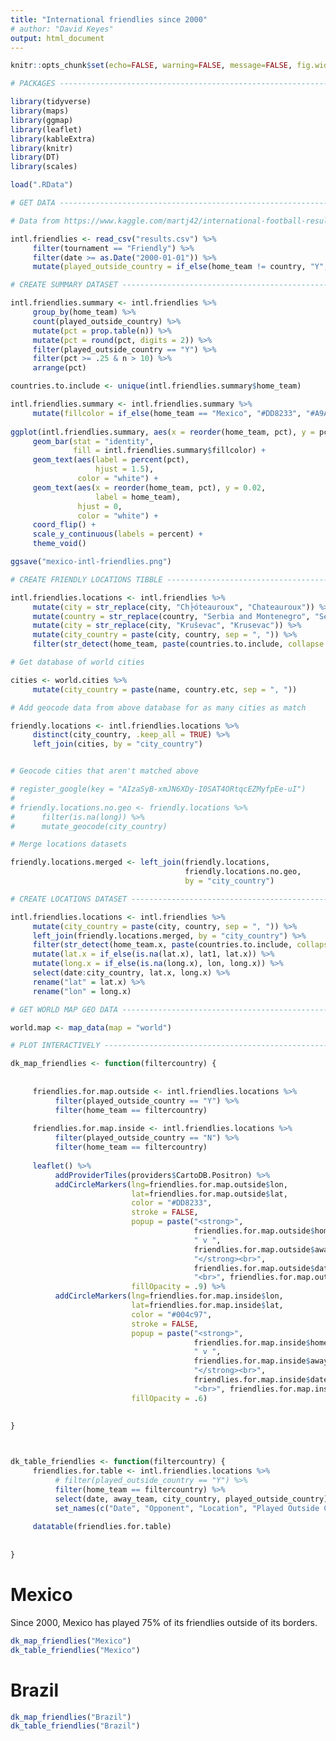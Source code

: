 ```yaml
---
title: "International friendlies since 2000"
# author: "David Keyes"
output: html_document
---
```



```r
knitr::opts_chunk$set(echo=FALSE, warning=FALSE, message=FALSE, fig.width=10)
```


```r

# PACKAGES ----------------------------------------------------------------

library(tidyverse)
library(maps)
library(ggmap)
library(leaflet)
library(kableExtra)
library(knitr)
library(DT)
library(scales)

load(".RData")
```

```r
# GET DATA ----------------------------------------------------------------

# Data from https://www.kaggle.com/martj42/international-football-results-from-1872-to-2017/kernels

intl.friendlies <- read_csv("results.csv") %>%
     filter(tournament == "Friendly") %>%
     filter(date >= as.Date("2000-01-01")) %>%
     mutate(played_outside_country = if_else(home_team != country, "Y", "N")) 
```

```r
# CREATE SUMMARY DATASET --------------------------------------------------

intl.friendlies.summary <- intl.friendlies %>%
     group_by(home_team) %>%
     count(played_outside_country) %>%
     mutate(pct = prop.table(n)) %>%
     mutate(pct = round(pct, digits = 2)) %>%
     filter(played_outside_country == "Y") %>%
     filter(pct >= .25 & n > 10) %>%
     arrange(pct) 

countries.to.include <- unique(intl.friendlies.summary$home_team)
```

```r

intl.friendlies.summary <- intl.friendlies.summary %>%
     mutate(fillcolor = if_else(home_team == "Mexico", "#DD8233", "#A9A9A9"))
     
ggplot(intl.friendlies.summary, aes(x = reorder(home_team, pct), y = pct)) +
     geom_bar(stat = "identity",
              fill = intl.friendlies.summary$fillcolor) +
     geom_text(aes(label = percent(pct),
                   hjust = 1.5),
               color = "white") +
     geom_text(aes(x = reorder(home_team, pct), y = 0.02, 
                   label = home_team),
               hjust = 0,
               color = "white") +
     coord_flip() +
     scale_y_continuous(labels = percent) +
     theme_void()

ggsave("mexico-intl-friendlies.png")
```




```r
# CREATE FRIENDLY LOCATIONS TIBBLE ----------------------------------------

intl.friendlies.locations <- intl.friendlies %>%
     mutate(city = str_replace(city, "Ch├óteauroux", "Chateauroux")) %>%
     mutate(country = str_replace(country, "Serbia and Montenegro", "Serbia")) %>%
     mutate(city = str_replace(city, "Kruševac", "Krusevac")) %>%
     mutate(city_country = paste(city, country, sep = ", ")) %>%
     filter(str_detect(home_team, paste(countries.to.include, collapse = "|"))) # Only keep countries in summary dataset above

# Get database of world cities

cities <- world.cities %>%
     mutate(city_country = paste(name, country.etc, sep = ", "))

# Add geocode data from above database for as many cities as match

friendly.locations <- intl.friendlies.locations %>%
     distinct(city_country, .keep_all = TRUE) %>%
     left_join(cities, by = "city_country") 


# Geocode cities that aren't matched above

# register_google(key = "AIzaSyB-xmJN6XDy-I0SAT4ORtqcEZMyfpEe-uI")
# 
# friendly.locations.no.geo <- friendly.locations %>%
#      filter(is.na(long)) %>%
#      mutate_geocode(city_country)

# Merge locations datasets

friendly.locations.merged <- left_join(friendly.locations,
                                       friendly.locations.no.geo,
                                       by = "city_country")
```

```r
# CREATE LOCATIONS DATASET ----------------------------------------------------------

intl.friendlies.locations <- intl.friendlies %>%
     mutate(city_country = paste(city, country, sep = ", ")) %>%
     left_join(friendly.locations.merged, by = "city_country") %>%
     filter(str_detect(home_team.x, paste(countries.to.include, collapse = "|"))) %>%  # Only keep countries in summary dataset above 
     mutate(lat.x = if_else(is.na(lat.x), lat1, lat.x)) %>%
     mutate(long.x = if_else(is.na(long.x), lon, long.x)) %>%
     select(date:city_country, lat.x, long.x) %>%
     rename("lat" = lat.x) %>%
     rename("lon" = long.x)
```





```r
# GET WORLD MAP GEO DATA --------------------------------------------------------

world.map <- map_data(map = "world")
```






```r
# PLOT INTERACTIVELY ------------------------------------------------------

dk_map_friendlies <- function(filtercountry) {
     
     
     friendlies.for.map.outside <- intl.friendlies.locations %>%
          filter(played_outside_country == "Y") %>%
          filter(home_team == filtercountry)
     
     friendlies.for.map.inside <- intl.friendlies.locations %>%
          filter(played_outside_country == "N") %>%
          filter(home_team == filtercountry)
     
     leaflet() %>%
          addProviderTiles(providers$CartoDB.Positron) %>%
          addCircleMarkers(lng=friendlies.for.map.outside$lon, 
                           lat=friendlies.for.map.outside$lat,
                           color = "#DD8233",
                           stroke = FALSE,
                           popup = paste("<strong>", 
                                         friendlies.for.map.outside$home_team,
                                         " v ",
                                         friendlies.for.map.outside$away_team, 
                                         "</strong><br>", 
                                         friendlies.for.map.outside$date, 
                                         "<br>", friendlies.for.map.outside$city_country),
                           fillOpacity = .9) %>%
          addCircleMarkers(lng=friendlies.for.map.inside$lon, 
                           lat=friendlies.for.map.inside$lat,
                           color = "#004c97",
                           stroke = FALSE,
                           popup = paste("<strong>", 
                                         friendlies.for.map.inside$home_team,
                                         " v ",
                                         friendlies.for.map.inside$away_team, 
                                         "</strong><br>", 
                                         friendlies.for.map.inside$date, 
                                         "<br>", friendlies.for.map.inside$city_country),
                           fillOpacity = .6) 
     
     
}




```

```r

dk_table_friendlies <- function(filtercountry) {
     friendlies.for.table <- intl.friendlies.locations %>%
          # filter(played_outside_country == "Y") %>%
          filter(home_team == filtercountry) %>%
          select(date, away_team, city_country, played_outside_country) %>%
          set_names(c("Date", "Opponent", "Location", "Played Outside Country"))
     
     datatable(friendlies.for.table) 
     
     
}

```


# Mexico
Since 2000, Mexico has played 75% of its friendlies outside of its borders. 
```r
dk_map_friendlies("Mexico")
dk_table_friendlies("Mexico")

```



# Brazil
```r
dk_map_friendlies("Brazil")
dk_table_friendlies("Brazil")
```




